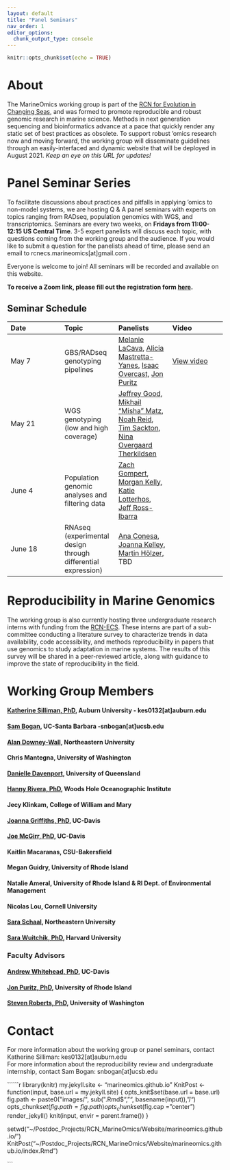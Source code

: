 ```yaml
---
layout: default
title: "Panel Seminars"
nav_order: 1
editor_options: 
  chunk_output_type: console
---
```


```r
knitr::opts_chunk$set(echo = TRUE)
```

# About

The MarineOmics working group is part of the [RCN for Evolution in Changing Seas](https://rcn-ecs.github.io/), and was formed to promote reproducible and robust genomic research in marine science. Methods in next generation sequencing and bioinformatics advance at a pace that quickly render any static set of best practices as obsolete. To support robust 'omics research now and moving forward, the working group will disseminate guidelines through an easily-interfaced and dynamic website that will be deployed in August 2021. *Keep an eye on this URL for updates!*

# Panel Seminar Series

To facilitate discussions about practices and pitfalls in applying 'omics to non-model systems, we are hosting Q & A panel seminars with experts on topics ranging from RADseq, population genomics with WGS, and transcriptomics. Seminars are every two weeks, on **Fridays from 11:00-12:15 US Central Time**. 3-5 expert panelists will discuss each topic, with questions coming from the working group and the audience. If you would like to submit a question for the panelists ahead of time, please send an email to rcnecs.marineomics[at]gmail.com . 

Everyone is welcome to join! All seminars will be recorded and available on this website.    

**To receive a Zoom link, please fill out the registration form [here](
https://auburn.zoom.us/meeting/register/tZ0ode2rpz4sG9Il_TuYexWfqd6HyjdQ58Zi).**  

## Seminar Schedule

| Date        | Topic       | Panelists     | Video     |
| :---        | :---        | :---          | :---      |
| May 7         | GBS/RADseq genotyping pipelines     | [Melanie LaCava](https://melanielacava.weebly.com/), [Alicia Mastretta-Yanes](http://mastrettayanes-lab.org/), [Isaac Overcast](https://isaacovercast.github.io/), [Jon Puritz](https://www.marineevoeco.com/)   | [View video](https://www.youtube.com/watch?v=C74GBESeIq4)     |
| May 21       |  WGS genotyping (low and high coverage)     | [Jeffrey Good](http://www.thegoodlab.org/), [Mikhail "Misha" Matz](https://matzlab.weebly.com/), [Noah Reid](http://nreid.github.io/), [Tim Sackton](https://scholar.harvard.edu/tsackton), [Nina Overgaard Therkildsen](https://www.therkildsenlab.com/) |     |
| June 4       |  Population genomic analyses and filtering data     | [Zach Gompert](https://gompertlab.com/), [Morgan Kelly](http://www.morgankelly.biology.lsu.edu/), [Katie Lotterhos](https://sites.google.com/site/katielotterhos/home), [Jeff Ross-Ibarra](https://rilab.ucdavis.edu/) |     |
| June 18       |  RNAseq (experimental design through differential expression)     | [Ana Conesa](http://conesalab.org/), [Joanna Kelley](https://labs.wsu.edu/genomes/), [Martin Hölzer](https://hoelzer-lab.github.io/), TBD     |     |

# Reproducibility in Marine Genomics  
The working group is also currently hosting three undergraduate research interns with funding from the [RCN-ECS](https://rcn-ecs.github.io/). These interns are part of a sub-committee conducting a literature survey to characterize trends in data availability, code accessibility, and methods reproducibility in papers that use genomics to study adaptation in marine systems. The results of this survey will be shared in a peer-reviewed article, along with guidance to improve the state of reproducibility in the field. 

# Working Group Members  

#### [Katherine Silliman, PhD](https://ksilliman.weebly.com/), Auburn University - kes0132[at]auburn.edu
#### [Sam Bogan](http://www.hofmannlab.com/sam-bogan.html), UC-Santa Barbara -snbogan[at]ucsb.edu
#### [Alan Downey-Wall](https://cos.northeastern.edu/people/alan-downey-wall/), Northeastern University 
#### Chris Mantegna, University of Washington  
#### [Danielle Davenport](https://www.researchgate.net/profile/Danielle-Davenport-2), University of Queensland  
#### [Hanny Rivera, PhD](https://www2.whoi.edu/staff/hrivera/), Woods Hole Oceanographic Institute  
#### Jecy Klinkam, College of William and Mary  
#### [Joanna Griffiths, PhD](https://joannasgriffiths.wordpress.com/), UC-Davis
#### [Joe McGirr, PhD](https://joemcgirr.github.io/), UC-Davis 
#### Kaitlin Macaranas, CSU-Bakersfield 
#### Megan Guidry, University of Rhode Island
#### Natalie Ameral, University of Rhode Island & RI Dept. of Environmental Management  
#### Nicolas Lou, Cornell University
#### [Sara Schaal](https://schaals.wixsite.com/smschaal), Northeastern University 
#### [Sara Wuitchik, PhD](https://sjswuitchik.weebly.com/), Harvard University


### Faculty Advisors
#### [Andrew Whitehead, PhD](https://whiteheadresearch.wordpress.com/), UC-Davis 
#### [Jon Puritz, PhD](https://www.marineevoeco.com/), University of Rhode Island 
#### [Steven Roberts, PhD](http://faculty.washington.edu/sr320/?page_id=10850), University of Washington



# Contact 
For more information about the working group or panel seminars, contact Katherine Silliman: kes0132[at]auburn.edu  
For more information about the reproducibility review and undergraduate internship, contact Sam Bogan: snbogan[at]ucsb.edu



``````r
library(knitr)
my.jekyll.site <- "marineomics.github.io"
KnitPost <- function(input, base.url = my.jekyll.site) {
  opts_knit$set(base.url = base.url)
  fig.path <- paste0("images/", sub(".Rmd$", "", basename(input)), "/")
  opts_chunk$set(fig.path = fig.path)
  opts_chunk$set(fig.cap = "center")
  render_jekyll()
  knit(input, envir = parent.frame())
}

setwd("~/Postdoc_Projects/RCN_MarineOmics/Website/marineomics.github.io/")
KnitPost("~/Postdoc_Projects/RCN_MarineOmics/Website/marineomics.github.io/index.Rmd")

```
